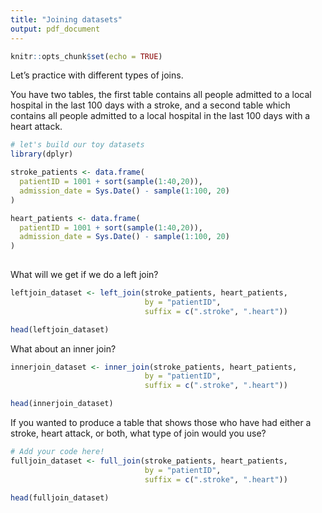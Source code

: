 ```yaml
---
title: "Joining datasets"
output: pdf_document
---
```


```r
knitr::opts_chunk$set(echo = TRUE)
```
Let's practice with different types of joins.

You have two tables, the first table contains all people admitted to a local hospital in the last 100 days with a stroke, and a second table which contains all people admitted to a local hospital in the last 100 days with a heart attack. 

```r
# let's build our toy datasets
library(dplyr)

stroke_patients <- data.frame(
  patientID = 1001 + sort(sample(1:40,20)),
  admission_date = Sys.Date() - sample(1:100, 20)
)

heart_patients <- data.frame(
  patientID = 1001 + sort(sample(1:40,20)),
  admission_date = Sys.Date() - sample(1:100, 20)
)
  
```
What will we get if we do a left join?

```r
leftjoin_dataset <- left_join(stroke_patients, heart_patients, 
                              by = "patientID",
                              suffix = c(".stroke", ".heart"))

head(leftjoin_dataset)
```
What about an inner join?

```r
innerjoin_dataset <- inner_join(stroke_patients, heart_patients, 
                              by = "patientID",
                              suffix = c(".stroke", ".heart"))

head(innerjoin_dataset)
```
If you wanted to produce a table that shows those who have had either a stroke, heart attack, or both, what type of join would you use?

```r
# Add your code here!
fulljoin_dataset <- full_join(stroke_patients, heart_patients, 
                              by = "patientID",
                              suffix = c(".stroke", ".heart"))

head(fulljoin_dataset)
```

